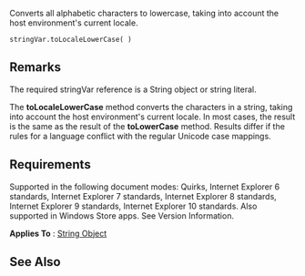 Converts all alphabetic characters to lowercase, taking into account the host environment's current locale.

 stringVar.toLocaleLowerCase( )

==Remarks==
The required stringVar reference is a String object or string literal.

The '''toLocaleLowerCase''' method converts the characters in a string, taking into account the host environment's current locale. In most cases, the result is the same as the result of the '''toLowerCase''' method. Results differ if the rules for a language conflict with the regular Unicode case mappings.


==Requirements==
Supported in the following document modes: Quirks, Internet Explorer 6 standards, Internet Explorer 7 standards, Internet Explorer 8 standards, Internet Explorer 9 standards, Internet Explorer 10 standards. Also supported in Windows Store apps. See Version Information.

'''Applies To''' : [[javascript/String|String Object]]


==See Also==

              

              
